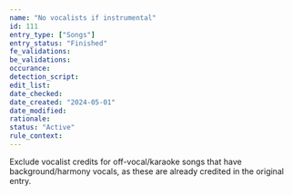 ```yaml
---
name: "No vocalists if instrumental"
id: 111
entry_type: ["Songs"]
entry_status: "Finished"
fe_validations:
be_validations:
occurance:
detection_script:
edit_list:
date_checked:
date_created: "2024-05-01"
date_modified:
rationale:
status: "Active"
rule_context:
---
```

Exclude vocalist credits for off-vocal/karaoke songs that have background/harmony vocals, as these are already credited in the original entry.